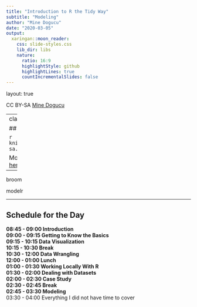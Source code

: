 ```yaml
---
title: "Introduction to R the Tidy Way"
subtitle: "Modeling"
author: "Mine Dogucu"
date: "2020-03-05"
output:
  xaringan::moon_reader:
    css: slide-styles.css
    lib_dir: libs
    nature:
      ratio: 16:9
      highlightStyle: github
      highlightLines: true
      countIncrementalSlides: false
---
```



layout: true

<!-- This file by Mine Dogucu is licensed under a  Attribution-ShareAlike 2.5 Generic License (CC BY-SA 2.5) More information about the license can be found at https://creativecommons.org/licenses/by-sa/2.5/ -->
  
<div class="my-header"></div>

<div class="my-footer"> 
 CC BY-SA <a href="https://mdogucu.ics.uci.edu">Mine Dogucu</a></div> 

---
class: center, middle

## License

```r
knitr::include_graphics('img/cc-sa.png')
```


More information can be found [here](https://creativecommons.org/licenses/by-sa/2.5/)

---

broom

modelr 


---


## Schedule for the Day

__08:45 - 09:00 Introduction__  
__09:00 - 09:15 Getting to Know the Basics__  
__09:15 - 10:15 Data Visualization__  
__10:15 - 10:30 Break__  
__10:30 - 12:00 Data Wrangling__  
__12:00 - 01:00 Lunch__  
__01:00 - 01:30 Working Locally With R__  
__01:30 - 02:00 Dealing with Datasets__  
__02:00 - 02:30 Case Study__  
__02:30 - 02:45 Break__  
__02:45 - 03:30 Modeling__  
03:30 - 04:00 Everything I did not have time to cover




